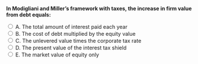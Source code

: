 ::: {.question-block}

<form onsubmit="event.preventDefault(); checkAnswer('module8_mcq_q20')" data-correct-answer="D">
<strong style="display: block;">In Modigliani and Miller’s framework with taxes, the increase in firm value from debt equals:</strong>

<label><input type="radio" name="module8_mcq_q20" value="A"> A. The total amount of interest paid each year</label><br>
<label><input type="radio" name="module8_mcq_q20" value="B"> B. The cost of debt multiplied by the equity value</label><br>
<label><input type="radio" name="module8_mcq_q20" value="C"> C. The unlevered value times the corporate tax rate</label><br>
<label><input type="radio" name="module8_mcq_q20" value="D"> D. The present value of the interest tax shield</label><br>
<label><input type="radio" name="module8_mcq_q20" value="E"> E. The market value of equity only</label><br>
</form>

<div id="feedback-module8_mcq_q20" class="feedback" data-status="" style="display:none;">
✅ Correct: D. The tax shield’s present value directly increases the total firm value in the MM model with taxes.
</div>

:::
